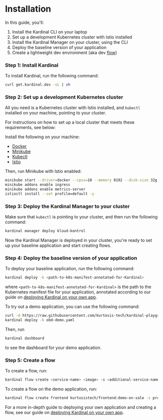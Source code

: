 
# Installation

In this guide, you'll:

1. Install the Kardinal CLI on your laptop
2. Set up a development Kubernetes cluster with Istio installed
3. Install the Kardinal Manager on your cluster, using the CLI
4. Deploy the baseline version of your application
5. Create a lightweight dev environment (aka dev [flow](/concepts/flows))

### Step 1: Install Kardinal

To install Kardinal, run the following command:

```bash
curl get.kardinal.dev -sL | sh
```

### Step 2: Set up a development Kubernetes cluster

All you need is a Kubernetes cluster with Istio installed, and `kubectl` installed on your machine, pointing to your cluster.

For instructions on how to set up a local cluster that meets these requirements, see below:

<Collapsible title="Minikube with Docker">

Install the following on your machine:

- [Docker](https://docs.docker.com/get-docker/)
- [Minikube](https://minikube.sigs.k8s.io/docs/start/)
- [Kubectl](https://kubernetes.io/docs/tasks/tools/install-kubectl/)
- [Istio](https://istio.io/latest/docs/setup/getting-started/)



Then, run Minikube with Istio enabled:

```bash
minikube start --driver=docker --cpus=10 --memory 8192 --disk-size 32g
minikube addons enable ingress
minikube addons enable metrics-server
istioctl install --set profile=default -y
```

</Collapsible>

### Step 3: Deploy the Kardinal Manager to your cluster

Make sure that `kubectl` is pointing to your cluster, and then run the following command:

```bash
kardinal manager deploy kloud-kontrol
```

Now the Kardinal Manager is deployed in your cluster, you're ready to set up your baseline application and start creating flows.

### Step 4: Deploy the baseline version of your application

To deploy your baseline application, run the following command:

```bash
kardinal deploy -k <path-to-k8s-manifest-annotated-for-Kardinal>
```

where `<path-to-k8s-manifest-annotated-for-Kardinal>` is the path to the Kubernetes manifest file for your application, annotated according to our guide on [deploying Kardinal on your own app](/getting-started/own-app).

To try out a demo application, you can use the following command:

```bash
curl -O https://raw.githubusercontent.com/kurtosis-tech/kardinal-playground/main/obd-demo.yaml
kardinal deploy -k obd-demo.yaml
```

Then, run 

```bash
kardinal dashboard
```

to see the dashboard for your demo application.

### Step 5: Create a flow

To create a flow, run:

```bash
kardinal flow create <service-name> <image> -s <additional-service-name-1>=<additional-image-name-1> <additional-service-name-2>=<additional-image-name-2> ...
```

To create a flow on the demo application, run:

```bash
kardinal flow create frontend kurtosistech/frontend:demo-on-sale -s productcatalogservice=kurtosistech/productcatalogservice:demo-on-sale
```

For a more in-depth guide to deploying your own application and creating a flow, see our guide on [deploying Kardinal on your own app](/getting-started/own-app).